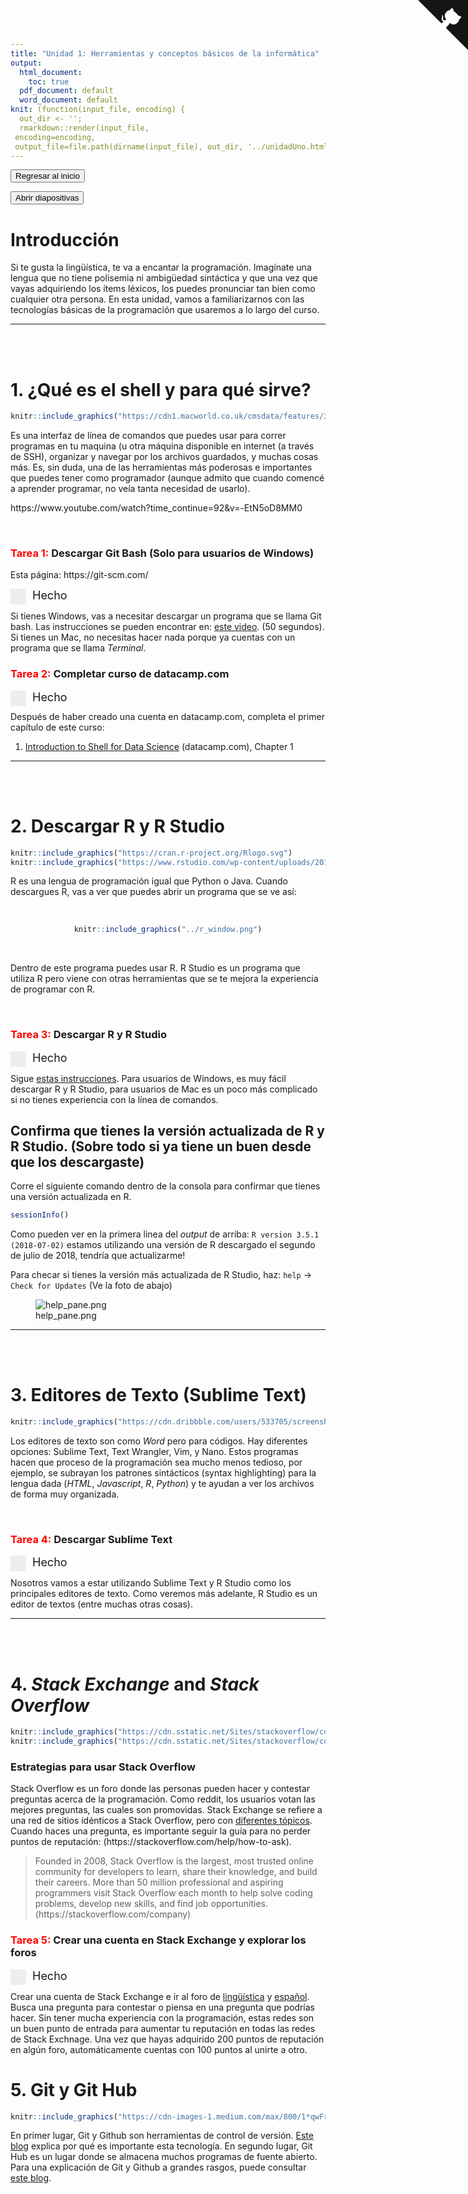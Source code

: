 ```yaml
---
title: "Unidad 1: Herramientas y conceptos básicos de la informática"
output:
  html_document:
    toc: true
  pdf_document: default
  word_document: default
knit: (function(input_file, encoding) {
  out_dir <- '';
  rmarkdown::render(input_file,
 encoding=encoding,
 output_file=file.path(dirname(input_file), out_dir, '../unidadUno.html'))})
---
```


<a href="index.html">
<button type="button" class="btn btn-primary">Regresar al inicio</button>
</a>

<a href="unidadUno/unidadUnoPrez.html" target="_blank">
<button type="button" class="btn btn-primary">Abrir diapositivas</button>
</a>

<a href="https://github.com/axme100/rclass" class="github-corner" aria-label="View source on GitHub"><svg width="80" height="80" viewBox="0 0 250 250" style="fill:#151513; color:#fff; position: absolute; top: 0; border: 0; right: 0;" aria-hidden="true"><path d="M0,0 L115,115 L130,115 L142,142 L250,250 L250,0 Z"></path><path d="M128.3,109.0 C113.8,99.7 119.0,89.6 119.0,89.6 C122.0,82.7 120.5,78.6 120.5,78.6 C119.2,72.0 123.4,76.3 123.4,76.3 C127.3,80.9 125.5,87.3 125.5,87.3 C122.9,97.6 130.6,101.9 134.4,103.2" fill="currentColor" style="transform-origin: 130px 106px;" class="octo-arm"></path><path d="M115.0,115.0 C114.9,115.1 118.7,116.5 119.8,115.4 L133.7,101.6 C136.9,99.2 139.9,98.4 142.2,98.6 C133.8,88.0 127.5,74.4 143.8,58.0 C148.5,53.4 154.0,51.2 159.7,51.0 C160.3,49.4 163.2,43.6 171.4,40.1 C171.4,40.1 176.1,42.5 178.8,56.2 C183.1,58.6 187.2,61.8 190.9,65.4 C194.5,69.0 197.7,73.2 200.1,77.6 C213.8,80.2 216.3,84.9 216.3,84.9 C212.7,93.1 206.9,96.0 205.4,96.6 C205.1,102.4 203.0,107.8 198.3,112.5 C181.9,128.9 168.3,122.5 157.7,114.1 C157.9,116.9 156.7,120.9 152.7,124.9 L141.0,136.5 C139.8,137.7 141.6,141.9 141.8,141.8 Z" fill="currentColor" class="octo-body"></path></svg></a><style>.github-corner:hover .octo-arm{animation:octocat-wave 560ms ease-in-out}@keyframes octocat-wave{0%,100%{transform:rotate(0)}20%,60%{transform:rotate(-25deg)}40%,80%{transform:rotate(10deg)}}@media (max-width:500px){.github-corner:hover .octo-arm{animation:none}.github-corner .octo-arm{animation:octocat-wave 560ms ease-in-out}}</style>


<style>
 /* Customize the label (the container) */
.container {
  display: block;
  position: relative;
  padding-left: 35px;
  margin-bottom: 12px;
  cursor: pointer;
  font-size: 18px;
  font-weight: normal;
  -webkit-user-select: none;
  -moz-user-select: none;
  -ms-user-select: none;
  user-select: none;
}

/* Hide the browser's default checkbox */
.container input {
  position: absolute;
  opacity: 0;
  cursor: pointer;
  height: 0;
  width: 0;
}

/* Create a custom checkbox */
.checkmark {
  position: absolute;
  top: 0;
  left: 0;
  height: 25px;
  width: 25px;
  background-color: #eee;
}

/* On mouse-over, add a grey background color */
.container:hover input ~ .checkmark {
  background-color: #ccc;
}

/* When the checkbox is checked, add a blue background */
.container input:checked ~ .checkmark {
  background-color: #2196F3;
}

/* Create the checkmark/indicator (hidden when not checked) */
.checkmark:after {
  content: "";
  position: absolute;
  display: none;
}

/* Show the checkmark when checked */
.container input:checked ~ .checkmark:after {
  display: block;
}

/* Style the checkmark/indicator */
.container .checkmark:after {
  left: 9px;
  top: 5px;
  width: 5px;
  height: 10px;
  border: solid white;
  border-width: 0 3px 3px 0;
  -webkit-transform: rotate(45deg);
  -ms-transform: rotate(45deg);
  transform: rotate(45deg);
} 
</style>


<script>
   $(document).ready(function() {
     $head = $('#header');
     $head.prepend('<img src=\"http://www.posgrado.unam.mx/linguistica/img/cabecera.png\" style=\"float: right;\"/>')
   });
</script>

# Introducción
Si te gusta la lingüística, te va a encantar la programación. Imagínate una lengua que no tiene polisemia ni ambigüedad sintáctica y que una vez que vayas adquiriendo los ítems léxicos, los puedes pronunciar tan bien como cualquier otra persona. En esta unidad, vamos a familiarizarnos con las tecnologías básicas de la programación que usaremos a lo largo del curso.

---

<br>
<br>

# 1. ¿Qué es el **shell** y para qué sirve?
```r
knitr::include_graphics("https://cdn1.macworld.co.uk/cmsdata/features/3608274/Terminalicon2_thumb800.png")
```

Es una interfaz de línea de comandos que puedes usar para correr programas en tu maquina (u otra máquina disponible en internet (a través de SSH), organizar y navegar por los archivos guardados, y muchas cosas más. Es, sin duda, una de las herramientas más poderosas e importantes que puedes tener como programador (aunque admito que cuando comencé a aprender programar, no veía tanta necesidad de usarlo).



https://www.youtube.com/watch?time_continue=92&v=-EtN5oD8MM0

<br>

### <span style="color:red"> Tarea 1:</span> Descargar Git Bash (Solo para usuarios de Windows)

Esta página:
https://git-scm.com/


<label class="container">Hecho
  <input type="checkbox">
  <span class="checkmark"></span>
</label>

Si tienes Windows, vas a necesitar descargar un programa que se llama Git bash. Las instrucciones se pueden encontrar en: [este video](https://www.youtube.com/watch?v=UQZvV6VTlGQ). (50 segundos). Si tienes un Mac, no necesitas hacer nada porque ya cuentas con un programa que se llama *Terminal*.


### <span style="color:red"> Tarea 2:</span> Completar curso de datacamp.com
 
<label class="container">Hecho
  <input type="checkbox">
  <span class="checkmark"></span>
</label>
Después de haber creado una cuenta en datacamp.com, completa el primer capítulo de este curso:

1. [Introduction to Shell for Data Science](https://www.datacamp.com/courses/introduction-to-shell-for-data-science) (datacamp.com), Chapter 1



---

<br>
<br>

# 2. Descargar R y R Studio
```r
knitr::include_graphics("https://cran.r-project.org/Rlogo.svg")
knitr::include_graphics("https://www.rstudio.com/wp-content/uploads/2018/10/RStudio-Logo.png")
```

R es una lengua de programación igual que Python o Java. Cuando descargues R, vas a ver que puedes abrir un programa que se ve así:

<br>
<center>
```r
knitr::include_graphics("../r_window.png")
```
</center>
<br>

Dentro de este programa puedes usar R. R Studio es un programa que utiliza R pero viene con otras herramientas que se te mejora la experiencia de programar con R. 

<br>

### <span style="color:red"> Tarea 3:</span> Descargar R y R Studio

<label class="container">Hecho
  <input type="checkbox">
  <span class="checkmark"></span>
</label>

Sigue [estas instrucciones](https://www.datacamp.com/community/tutorials/installing-R-windows-mac-ubuntu). Para usuarios de Windows, es muy fácil descargar R y R Studio, para usuarios de Mac es un poco más complicado si no tienes experiencia con la línea de comandos.

## Confirma que tienes la versión actualizada de R y R Studio. (Sobre todo si ya tiene un buen desde que los descargaste) 

Corre el siguiente comando dentro de la consola para confirmar que tienes una versión actualizada en R.

```r
sessionInfo()
```

Como pueden ver en la primera linea del *output* de arriba: `R version 3.5.1 (2018-07-02)` estamos utilizando una versión de R descargado el segundo de julio de 2018, tendría que actualizarme!

Para checar si tienes la versión más actualizada de R Studio, haz: `help` -> `Check for Updates` (Ve la foto de abajo)

![help_pane.png](help_pane.png)



---

<br>
<br>


# 3. Editores de Texto (Sublime Text)

```r
knitr::include_graphics("https://cdn.dribbble.com/users/533705/screenshots/3811091/sublime-icon.png")
```

Los editores de texto son como *Word* pero para códigos. Hay diferentes opciones: Sublime Text, Text Wrangler, Vim, y Nano. Estos programas hacen que proceso de la programación sea mucho menos tedioso, por ejemplo, se subrayan los patrones sintácticos (syntax highlighting) para la lengua dada (*HTML*, *Javascript*, *R*, *Python*) y te ayudan a ver los archivos de forma muy organizada.

<br>

### <span style="color:red"> Tarea 4:</span> Descargar Sublime Text

<label class="container">Hecho
  <input type="checkbox">
  <span class="checkmark"></span>
</label>

Nosotros vamos a estar utilizando Sublime Text y R Studio como los principales editores de texto. Como veremos más adelante, R Studio es un editor de textos (entre muchas otras cosas).

---

<br>
<br>

# 4. *Stack Exchange* and *Stack Overflow*


```r
knitr::include_graphics("https://cdn.sstatic.net/Sites/stackoverflow/company/img/logos/se/se-logo.png?v=dd7153fcc7fa")
knitr::include_graphics("https://cdn.sstatic.net/Sites/stackoverflow/company/img/logos/so/so-logo.png?v=9c558ec15d8a")
```

### Estrategias para usar Stack Overflow
Stack Overflow es un foro donde las personas pueden hacer y contestar preguntas acerca de la programación. Como reddit, los usuarios votan las mejores preguntas, las cuales son promovidas. Stack Exchange se refiere a una red de sitios idénticos a Stack Overflow, pero con [diferentes tópicos](https://stackexchange.com/sites#). Cuando haces una pregunta, es importante seguir la guía para no perder puntos de reputación: (https://stackoverflow.com/help/how-to-ask).

> Founded in 2008, Stack Overflow is the largest, most trusted online community for developers to learn, share their knowledge, and build their careers. More than 50 million professional and aspiring programmers visit Stack Overflow each month to help solve coding problems, develop new skills, and find job opportunities. (https://stackoverflow.com/company)

### <span style="color:red"> Tarea 5:</span> Crear una cuenta en Stack Exchange y explorar los foros

<label class="container">Hecho
  <input type="checkbox">
  <span class="checkmark"></span>
</label>

Crear una cuenta de Stack Exchange e ir al foro de [lingüística](https://linguistics.stackexchange.com/) y [español](https://spanish.stackexchange.com/). Busca una pregunta para contestar o piensa en una pregunta que podrías hacer. Sin tener mucha experiencia con la programación, estas redes son un buen punto de entrada para aumentar tu reputación en todas las redes de Stack Exchnage. Una vez que hayas adquirido 200 puntos de reputación en algún foro, automáticamente cuentas con 100 puntos al unirte a otro.

# 5. Git y Git Hub

```r
knitr::include_graphics("https://cdn-images-1.medium.com/max/800/1*qwFrTMnFkcd3U9rFKwwacw.png")
```


En primer lugar, Git y Github son herramientas de control de versión. [Este blog](https://www.deustoformacion.com/blog/programacion-diseno-web/que-es-para-que-sirve-github) explica por qué es importante esta tecnología. 
En segundo lugar, Git Hub es un lugar donde se almacena muchos programas de fuente abierto. Para una explicación de Git y Github a grandes rasgos, puede consultar [este blog]("https://kinsta.com/es/base-de-conocimiento/que-es-github/").
